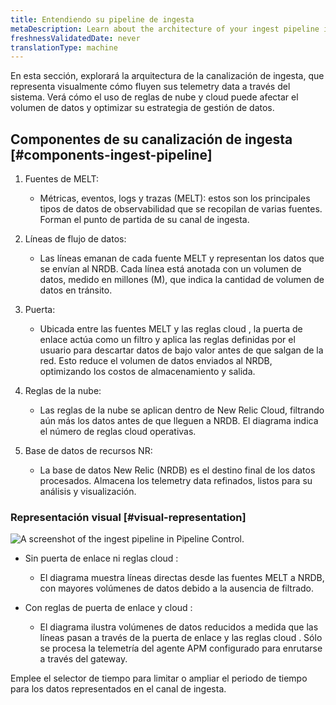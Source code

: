 ```yaml
---
title: Entendiendo su pipeline de ingesta
metaDescription: Learn about the architecture of your ingest pipeline in New Relic.
freshnessValidatedDate: never
translationType: machine
---
```


En esta sección, explorará la arquitectura de la canalización de ingesta, que representa visualmente cómo fluyen sus telemetry data a través del sistema. Verá cómo el uso de reglas de nube y cloud puede afectar el volumen de datos y optimizar su estrategia de gestión de datos.

## Componentes de su canalización de ingesta [#components-ingest-pipeline]

1. Fuentes de MELT:

   * Métricas, eventos, logs y trazas (MELT): estos son los principales tipos de datos de observabilidad que se recopilan de varias fuentes. Forman el punto de partida de su canal de ingesta.

2. Líneas de flujo de datos:

   * Las líneas emanan de cada fuente MELT y representan los datos que se envían al NRDB. Cada línea está anotada con un volumen de datos, medido en millones (M), que indica la cantidad de volumen de datos en tránsito.

3. Puerta:

   * Ubicada entre las fuentes MELT y las reglas cloud , la puerta de enlace actúa como un filtro y aplica las reglas definidas por el usuario para descartar datos de bajo valor antes de que salgan de la red. Esto reduce el volumen de datos enviados al NRDB, optimizando los costos de almacenamiento y salida.

4. Reglas de la nube:

   * Las reglas de la nube se aplican dentro de New Relic Cloud, filtrando aún más los datos antes de que lleguen a NRDB. El diagrama indica el número de reglas cloud operativas.

5. Base de datos de recursos NR:

   * La base de datos New Relic (NRDB) es el destino final de los datos procesados. Almacena los telemetry data refinados, listos para su análisis y visualización.

### Representación visual [#visual-representation]

<img title="Ingest pipeline" alt="A screenshot of the ingest pipeline in Pipeline Control." src="/images/ingest-pipeline.webp" />

* Sin puerta de enlace ni reglas cloud :

  * El diagrama muestra líneas directas desde las fuentes MELT a NRDB, con mayores volúmenes de datos debido a la ausencia de filtrado.

* Con reglas de puerta de enlace y cloud :

  * El diagrama ilustra volúmenes de datos reducidos a medida que las líneas pasan a través de la puerta de enlace y las reglas cloud . Sólo se procesa la telemetría del agente APM configurado para enrutarse a través del gateway.

<Callout variant="tip">
  Emplee el selector de tiempo para limitar o ampliar el periodo de tiempo para los datos representados en el canal de ingesta.
</Callout>